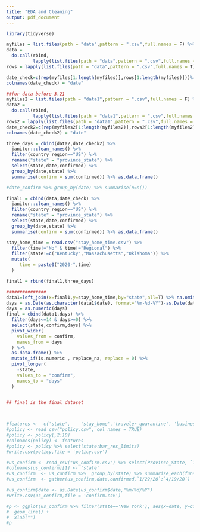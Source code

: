 ```yaml
---
title: "EDA and Cleaning"
output: pdf_document
---
```


```r
library(tidyverse)
```

```r
myfiles = list.files(path = "data",pattern = ".csv",full.names = F) %>% str_replace(".csv","")
data = 
  do.call(rbind,
          lapply(list.files(path = "data",pattern = ".csv",full.names = T), read.csv)) 
rows = lapply(list.files(path = "data",pattern = ".csv",full.names = T),function(x){nrow(read.csv(x))})

date_check=c(rep(myfiles[1:length(myfiles)],rows[1:length(myfiles)]))%>% as.data.frame()
colnames(date_check) = "date"

##for data before 3.21
myfiles2 = list.files(path = "data1",pattern = ".csv",full.names = F) %>% str_replace(".csv","")
data2 = 
  do.call(rbind,
          lapply(list.files(path = "data1",pattern = ".csv",full.names = T), read.csv)) 
rows2 = lapply(list.files(path = "data1",pattern = ".csv",full.names = T),function(x){nrow(read.csv(x))})
date_check2=c(rep(myfiles2[1:length(myfiles2)],rows2[1:length(myfiles2)]))%>% as.data.frame()
colnames(date_check2) = "date"

three_days = cbind(data2,date_check2) %>% 
  janitor::clean_names() %>% 
  filter(country_region=="US") %>% 
  rename("state" = "province_state") %>% 
  select(state,date,confirmed) %>% 
  group_by(date,state) %>% 
  summarise(confirm = sum(confirmed)) %>% as.data.frame()

#date_confirm %>% group_by(date) %>% summarise(n=n())

final1 = cbind(data,date_check) %>% 
  janitor::clean_names() %>% 
  filter(country_region=="US") %>% 
  rename("state" = "province_state") %>% 
  select(state,date,confirmed) %>% 
  group_by(date,state) %>% 
  summarise(confirm = sum(confirmed)) %>% as.data.frame()

stay_home_time = read.csv("stay_home_time.csv") %>% 
  filter(time!="No" & time!="Regional") %>% 
  filter(state!=c("Kentucky","Massachusetts","Oklahoma")) %>% 
  mutate(
     time = paste0("2020-",time)
  ) 

final1 = rbind(final1,three_days)

###############
data1=left_join(x=final1,y=stay_home_time,by="state",all=T) %>% na.omit()
days = as.Date(as.character(data1$date), format="%m-%d-%Y")-as.Date(data1$time,format = "%Y-%d-%b" )
days = as.numeric(days)
final = cbind(data1,days) %>% 
  filter(days<=14 & days>=0) %>% 
  select(state,confirm,days) %>% 
  pivot_wider(
    values_from = confirm,
    names_from = days
  ) %>% 
  as.data.frame() %>% 
  mutate_if(is.numeric , replace_na, replace = 0) %>% 
  pivot_longer(
    -state,
    values_to = "confirm",
    names_to = "days"
  )
  

## final is the final dataset




```



```r
#features <-  c('state',	'stay_home','traveler_quarantine', 'business_close',	'gathering_ban','school_close',	'bar_res_limits',	'election_postponment', 'emergency_declaration')
#policy <- read_csv("policy.csv", col_names = TRUE)
#policy <- policy[,2:10]
#colnames(policy) <- features
#policy <- policy %>% select(state:bar_res_limits)
#write.csv(policy,file = 'policy.csv')


```

```r
#us_confirm <- read_csv("us_confirm.csv") %>% select(Province_State, `1/22/20`:`4/19/20`)
#colnames(us_confirm)[1] <- 'state'
#us_confirm  <- us_confirm %>%  group_by(state) %>% summarise_each(funs(sum))
#us_confirm  <- gather(us_confirm,date,confirmed,`1/22/20`:`4/19/20`)

#us_confirm$date <- as.Date(us_confirm$date,"%m/%d/%Y")
#write.csv(us_confirm,file = 'confirm.csv')

```

```r
#p <- ggplot(us_confirm %>% filter(state=='New York'), aes(x=date, y=confirmed)) +
#  geom_line() + 
#  xlab("")
#p
```











